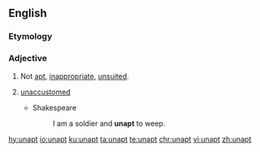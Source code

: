 ==English==

===Etymology===
{{prefix|un|apt|lang=en}}

===Adjective===
{{en-adj}}

# Not [[apt]], [[inappropriate]], [[unsuited]].
# {{context|obsolete|lang=en}} [[unaccustomed]]
#* Shakespeare
#*: I am a soldier and '''unapt''' to weep.

[[hy:unapt]]
[[io:unapt]]
[[ku:unapt]]
[[ta:unapt]]
[[te:unapt]]
[[chr:unapt]]
[[vi:unapt]]
[[zh:unapt]]